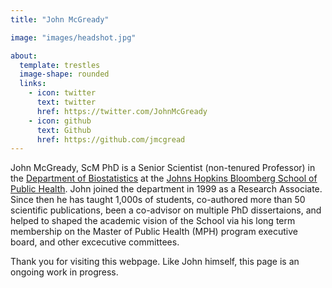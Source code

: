 ```yaml
---
title: "John McGready"

image: "images/headshot.jpg"

about: 
  template: trestles
  image-shape: rounded
  links:
    - icon: twitter
      text: twitter
      href: https://twitter.com/JohnMcGready
    - icon: github
      text: Github
      href: https://github.com/jmcgread
---
```


John McGready, ScM PhD is a Senior Scientist (non-tenured Professor) in the [Department of Biostatistics](www.biostat.jhsph.edu) at the [Johns Hopkins Bloomberg School of Public Health](www.jhsph.edu). John joined the department in 1999 as a Research Associate. Since then he has taught 1,000s of students, co-authored more than 50 scientific publications, been a co-advisor on multiple PhD dissertaions, and helped to shaped the academic vision of the School via his long term membership on the Master of Public Health (MPH) program executive board, and other excecutive committees.

Thank you for visiting this webpage. Like John himself, this page is an ongoing work in progress.
